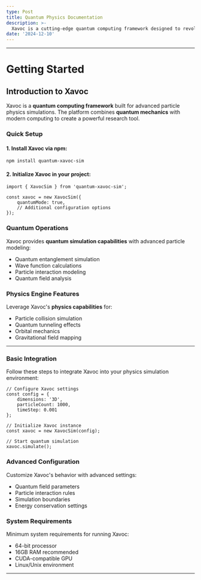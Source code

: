 ```yaml
---
type: Post
title: Quantum Physics Documentation
description: >-
  Xavoc is a cutting-edge quantum computing framework designed to revolutionize particle physics simulations. This documentation provides comprehensive information about Xavoc's capabilities, integration processes, and technical specifications.
date: '2024-12-10'
---
```


***


# Getting Started


## Introduction to Xavoc

Xavoc is a **quantum computing framework** built for advanced particle physics simulations. The platform combines **quantum mechanics** with modern computing to create a powerful research tool.

### Quick Setup

#### 1. Install Xavoc via npm:

```
npm install quantum-xavoc-sim
```

#### 2. Initialize Xavoc in your project:

```
import { XavocSim } from 'quantum-xavoc-sim';

const xavoc = new XavocSim({
    quantumMode: true,
    // Additional configuration options
});
```

### Quantum Operations

Xavoc provides **quantum simulation capabilities** with advanced particle modeling:

*   Quantum entanglement simulation
*   Wave function calculations
*   Particle interaction modeling
*   Quantum field analysis

### Physics Engine Features

Leverage Xavoc's **physics capabilities** for:

*   Particle collision simulation
*   Quantum tunneling effects
*   Orbital mechanics
*   Gravitational field mapping

***

### Basic Integration

Follow these steps to integrate Xavoc into your physics simulation environment:

```
// Configure Xavoc settings
const config = {
    dimensions: '3D',
    particleCount: 1000,
    timeStep: 0.001
};

// Initialize Xavoc instance
const xavoc = new XavocSim(config);

// Start quantum simulation
xavoc.simulate();
```

### Advanced Configuration

Customize Xavoc's behavior with advanced settings:

*   Quantum field parameters
*   Particle interaction rules
*   Simulation boundaries
*   Energy conservation settings

### System Requirements

Minimum system requirements for running Xavoc:

*   64-bit processor
*   16GB RAM recommended
*   CUDA-compatible GPU
*   Linux/Unix environment
***
